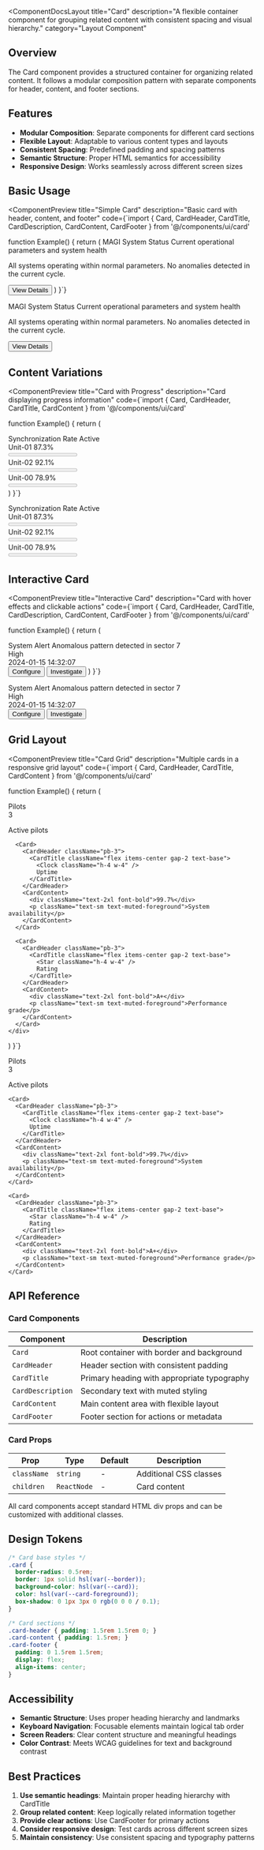 
<ComponentDocsLayout
  title="Card"
  description="A flexible container component for grouping related content with consistent spacing and visual hierarchy."
  category="Layout Component"
>

## Overview

The Card component provides a structured container for organizing related content. It follows a modular composition pattern with separate components for header, content, and footer sections.

## Features

- **Modular Composition**: Separate components for different card sections
- **Flexible Layout**: Adaptable to various content types and layouts
- **Consistent Spacing**: Predefined padding and spacing patterns
- **Semantic Structure**: Proper HTML semantics for accessibility
- **Responsive Design**: Works seamlessly across different screen sizes

## Basic Usage

<ComponentPreview
  title="Simple Card"
  description="Basic card with header, content, and footer"
  code={`import { 
  Card, 
  CardHeader, 
  CardTitle, 
  CardDescription, 
  CardContent, 
  CardFooter 
} from '@/components/ui/card'

function Example() {
  return (
    <Card className="w-96">
      <CardHeader>
        <CardTitle>MAGI System Status</CardTitle>
        <CardDescription>
          Current operational parameters and system health
        </CardDescription>
      </CardHeader>
      <CardContent>
        <p>All systems operating within normal parameters. 
        No anomalies detected in the current cycle.</p>
      </CardContent>
      <CardFooter>
        <Button>View Details</Button>
      </CardFooter>
    </Card>
  )
}`}
>
  <Card className="w-96">
    <CardHeader>
      <CardTitle>MAGI System Status</CardTitle>
      <CardDescription>
        Current operational parameters and system health
      </CardDescription>
    </CardHeader>
    <CardContent>
      <p>All systems operating within normal parameters. 
      No anomalies detected in the current cycle.</p>
    </CardContent>
    <CardFooter>
      <Button>View Details</Button>
    </CardFooter>
  </Card>
</ComponentPreview>

## Content Variations

<ComponentPreview
  title="Card with Progress"
  description="Card displaying progress information"
  code={`import { Card, CardHeader, CardTitle, CardContent } from '@/components/ui/card'

function Example() {
  return (
    <Card className="w-96">
      <CardHeader className="pb-3">
        <div className="flex items-center justify-between">
          <CardTitle className="text-base">Synchronization Rate</CardTitle>
          <Badge variant="secondary">Active</Badge>
        </div>
      </CardHeader>
      <CardContent className="space-y-4">
        <div className="space-y-2">
          <div className="flex justify-between text-sm">
            <span>Unit-01</span>
            <span>87.3%</span>
          </div>
          <Progress value={87.3} />
        </div>
        <div className="space-y-2">
          <div className="flex justify-between text-sm">
            <span>Unit-02</span>
            <span>92.1%</span>
          </div>
          <Progress value={92.1} />
        </div>
        <div className="space-y-2">
          <div className="flex justify-between text-sm">
            <span>Unit-00</span>
            <span>78.9%</span>
          </div>
          <Progress value={78.9} />
        </div>
      </CardContent>
    </Card>
  )
}`}
>
  <Card className="w-96">
    <CardHeader className="pb-3">
      <div className="flex items-center justify-between">
        <CardTitle className="text-base">Synchronization Rate</CardTitle>
        <Badge variant="secondary">Active</Badge>
      </div>
    </CardHeader>
    <CardContent className="space-y-4">
      <div className="space-y-2">
        <div className="flex justify-between text-sm">
          <span>Unit-01</span>
          <span>87.3%</span>
        </div>
        <Progress value={87.3} />
      </div>
      <div className="space-y-2">
        <div className="flex justify-between text-sm">
          <span>Unit-02</span>
          <span>92.1%</span>
        </div>
        <Progress value={92.1} />
      </div>
      <div className="space-y-2">
        <div className="flex justify-between text-sm">
          <span>Unit-00</span>
          <span>78.9%</span>
        </div>
        <Progress value={78.9} />
      </div>
    </CardContent>
  </Card>
</ComponentPreview>

## Interactive Card

<ComponentPreview
  title="Interactive Card"
  description="Card with hover effects and clickable actions"
  code={`import { Card, CardHeader, CardTitle, CardDescription, CardContent, CardFooter } from '@/components/ui/card'

function Example() {
  return (
    <Card className="w-96 hover:shadow-lg transition-shadow cursor-pointer">
      <CardHeader>
        <div className="flex items-start justify-between">
          <div className="space-y-1">
            <CardTitle className="flex items-center gap-2">
              <Bell className="h-4 w-4" />
              System Alert
            </CardTitle>
            <CardDescription>
              Anomalous pattern detected in sector 7
            </CardDescription>
          </div>
          <Badge variant="destructive">High</Badge>
        </div>
      </CardHeader>
      <CardContent>
        <div className="flex items-center gap-2 text-sm text-muted-foreground">
          <Calendar className="h-4 w-4" />
          <span>2024-01-15 14:32:07</span>
        </div>
      </CardContent>
      <CardFooter className="flex gap-2">
        <Button size="sm" variant="outline">
          <Settings className="h-4 w-4 mr-2" />
          Configure
        </Button>
        <Button size="sm">
          Investigate
        </Button>
      </CardFooter>
    </Card>
  )
}`}
>
  <Card className="w-96 hover:shadow-lg transition-shadow cursor-pointer">
    <CardHeader>
      <div className="flex items-start justify-between">
        <div className="space-y-1">
          <CardTitle className="flex items-center gap-2">
            <Bell className="h-4 w-4" />
            System Alert
          </CardTitle>
          <CardDescription>
            Anomalous pattern detected in sector 7
          </CardDescription>
        </div>
        <Badge variant="destructive">High</Badge>
      </div>
    </CardHeader>
    <CardContent>
      <div className="flex items-center gap-2 text-sm text-muted-foreground">
        <Calendar className="h-4 w-4" />
        <span>2024-01-15 14:32:07</span>
      </div>
    </CardContent>
    <CardFooter className="flex gap-2">
      <Button size="sm" variant="outline">
        <Settings className="h-4 w-4 mr-2" />
        Configure
      </Button>
      <Button size="sm">
        Investigate
      </Button>
    </CardFooter>
  </Card>
</ComponentPreview>

## Grid Layout

<ComponentPreview
  title="Card Grid"
  description="Multiple cards in a responsive grid layout"
  code={`import { Card, CardHeader, CardTitle, CardContent } from '@/components/ui/card'

function Example() {
  return (
    <div className="grid grid-cols-1 md:grid-cols-3 gap-4">
      <Card>
        <CardHeader className="pb-3">
          <CardTitle className="flex items-center gap-2 text-base">
            <User className="h-4 w-4" />
            Pilots
          </CardTitle>
        </CardHeader>
        <CardContent>
          <div className="text-2xl font-bold">3</div>
          <p className="text-sm text-muted-foreground">Active pilots</p>
        </CardContent>
      </Card>
      
      <Card>
        <CardHeader className="pb-3">
          <CardTitle className="flex items-center gap-2 text-base">
            <Clock className="h-4 w-4" />
            Uptime
          </CardTitle>
        </CardHeader>
        <CardContent>
          <div className="text-2xl font-bold">99.7%</div>
          <p className="text-sm text-muted-foreground">System availability</p>
        </CardContent>
      </Card>
      
      <Card>
        <CardHeader className="pb-3">
          <CardTitle className="flex items-center gap-2 text-base">
            <Star className="h-4 w-4" />
            Rating
          </CardTitle>
        </CardHeader>
        <CardContent>
          <div className="text-2xl font-bold">A+</div>
          <p className="text-sm text-muted-foreground">Performance grade</p>
        </CardContent>
      </Card>
    </div>
  )
}`}
>
  <div className="grid grid-cols-1 md:grid-cols-3 gap-4">
    <Card>
      <CardHeader className="pb-3">
        <CardTitle className="flex items-center gap-2 text-base">
          <User className="h-4 w-4" />
          Pilots
        </CardTitle>
      </CardHeader>
      <CardContent>
        <div className="text-2xl font-bold">3</div>
        <p className="text-sm text-muted-foreground">Active pilots</p>
      </CardContent>
    </Card>
    
    <Card>
      <CardHeader className="pb-3">
        <CardTitle className="flex items-center gap-2 text-base">
          <Clock className="h-4 w-4" />
          Uptime
        </CardTitle>
      </CardHeader>
      <CardContent>
        <div className="text-2xl font-bold">99.7%</div>
        <p className="text-sm text-muted-foreground">System availability</p>
      </CardContent>
    </Card>
    
    <Card>
      <CardHeader className="pb-3">
        <CardTitle className="flex items-center gap-2 text-base">
          <Star className="h-4 w-4" />
          Rating
        </CardTitle>
      </CardHeader>
      <CardContent>
        <div className="text-2xl font-bold">A+</div>
        <p className="text-sm text-muted-foreground">Performance grade</p>
      </CardContent>
    </Card>
  </div>
</ComponentPreview>

## API Reference

### Card Components

| Component | Description |
|-----------|-------------|
| `Card` | Root container with border and background |
| `CardHeader` | Header section with consistent padding |
| `CardTitle` | Primary heading with appropriate typography |
| `CardDescription` | Secondary text with muted styling |
| `CardContent` | Main content area with flexible layout |
| `CardFooter` | Footer section for actions or metadata |

### Card Props

<table style={{ border: '1px solid orange', borderCollapse: 'collapse', width: '100%' }}>
  <thead>
    <tr>
      <th style={{ border: '1px solid orange', padding: '8px', textAlign: 'left' }}>Prop</th>
      <th style={{ border: '1px solid orange', padding: '8px', textAlign: 'left' }}>Type</th>
      <th style={{ border: '1px solid orange', padding: '8px', textAlign: 'left' }}>Default</th>
      <th style={{ border: '1px solid orange', padding: '8px', textAlign: 'left' }}>Description</th>
    </tr>
  </thead>
  <tbody>
    <tr>
      <td style={{ border: '1px solid orange', padding: '8px' }}><code>className</code></td>
      <td style={{ border: '1px solid orange', padding: '8px' }}><code>string</code></td>
      <td style={{ border: '1px solid orange', padding: '8px' }}>-</td>
      <td style={{ border: '1px solid orange', padding: '8px' }}>Additional CSS classes</td>
    </tr>
    <tr>
      <td style={{ border: '1px solid orange', padding: '8px' }}><code>children</code></td>
      <td style={{ border: '1px solid orange', padding: '8px' }}><code>ReactNode</code></td>
      <td style={{ border: '1px solid orange', padding: '8px' }}>-</td>
      <td style={{ border: '1px solid orange', padding: '8px' }}>Card content</td>
    </tr>
  </tbody>
</table>

All card components accept standard HTML div props and can be customized with additional classes.

## Design Tokens

```css
/* Card base styles */
.card {
  border-radius: 0.5rem;
  border: 1px solid hsl(var(--border));
  background-color: hsl(var(--card));
  color: hsl(var(--card-foreground));
  box-shadow: 0 1px 3px 0 rgb(0 0 0 / 0.1);
}

/* Card sections */
.card-header { padding: 1.5rem 1.5rem 0; }
.card-content { padding: 1.5rem; }
.card-footer { 
  padding: 0 1.5rem 1.5rem;
  display: flex;
  align-items: center;
}
```

## Accessibility

- **Semantic Structure**: Uses proper heading hierarchy and landmarks
- **Keyboard Navigation**: Focusable elements maintain logical tab order
- **Screen Readers**: Clear content structure and meaningful headings
- **Color Contrast**: Meets WCAG guidelines for text and background contrast

## Best Practices

1. **Use semantic headings**: Maintain proper heading hierarchy with CardTitle
2. **Group related content**: Keep logically related information together
3. **Provide clear actions**: Use CardFooter for primary actions
4. **Consider responsive design**: Test cards across different screen sizes
5. **Maintain consistency**: Use consistent spacing and typography patterns

</ComponentDocsLayout>